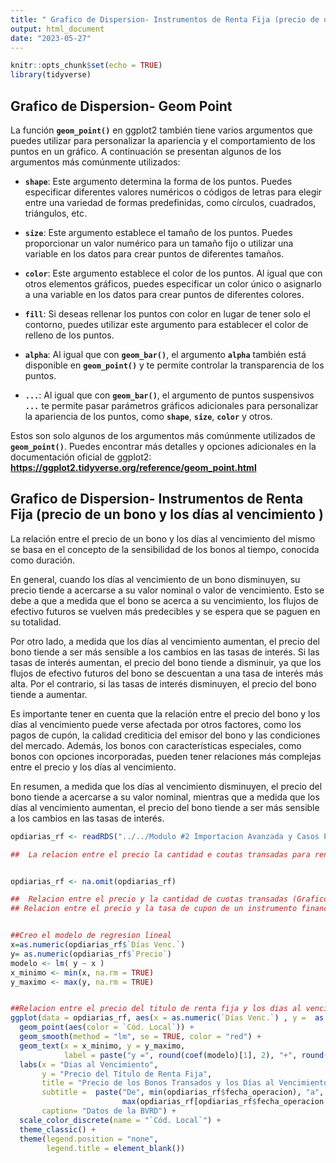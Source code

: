 ```yaml
---
title: " Grafico de Dispersion- Instrumentos de Renta Fija (precio de un bono y los días al vencimiento )"
output: html_document
date: "2023-05-27"
---
```


```r
knitr::opts_chunk$set(echo = TRUE)
library(tidyverse)
```

## Grafico de Dispersion- Geom Point

La función **`geom_point()`** en ggplot2 también tiene varios argumentos que puedes utilizar para personalizar la apariencia y el comportamiento de los puntos en un gráfico. A continuación se presentan algunos de los argumentos más comúnmente utilizados:

-   **`shape`**: Este argumento determina la forma de los puntos. Puedes especificar diferentes valores numéricos o códigos de letras para elegir entre una variedad de formas predefinidas, como círculos, cuadrados, triángulos, etc.

-   **`size`**: Este argumento establece el tamaño de los puntos. Puedes proporcionar un valor numérico para un tamaño fijo o utilizar una variable en los datos para crear puntos de diferentes tamaños.

-   **`color`**: Este argumento establece el color de los puntos. Al igual que con otros elementos gráficos, puedes especificar un color único o asignarlo a una variable en los datos para crear puntos de diferentes colores.

-   **`fill`**: Si deseas rellenar los puntos con color en lugar de tener solo el contorno, puedes utilizar este argumento para establecer el color de relleno de los puntos.

-   **`alpha`**: Al igual que con **`geom_bar()`**, el argumento **`alpha`** también está disponible en **`geom_point()`** y te permite controlar la transparencia de los puntos.

-   **`...`**: Al igual que con **`geom_bar()`**, el argumento de puntos suspensivos **`...`** te permite pasar parámetros gráficos adicionales para personalizar la apariencia de los puntos, como **`shape`**, **`size`**, **`color`** y otros.

Estos son solo algunos de los argumentos más comúnmente utilizados de **`geom_point()`**. Puedes encontrar más detalles y opciones adicionales en la documentación oficial de ggplot2: [**https://ggplot2.tidyverse.org/reference/geom_point.html**](https://ggplot2.tidyverse.org/reference/geom_point.html)

## Grafico de Dispersion- Instrumentos de Renta Fija (precio de un bono y los días al vencimiento )

La relación entre el precio de un bono y los días al vencimiento del mismo se basa en el concepto de la sensibilidad de los bonos al tiempo, conocida como duración.

En general, cuando los días al vencimiento de un bono disminuyen, su precio tiende a acercarse a su valor nominal o valor de vencimiento. Esto se debe a que a medida que el bono se acerca a su vencimiento, los flujos de efectivo futuros se vuelven más predecibles y se espera que se paguen en su totalidad.

Por otro lado, a medida que los días al vencimiento aumentan, el precio del bono tiende a ser más sensible a los cambios en las tasas de interés. Si las tasas de interés aumentan, el precio del bono tiende a disminuir, ya que los flujos de efectivo futuros del bono se descuentan a una tasa de interés más alta. Por el contrario, si las tasas de interés disminuyen, el precio del bono tiende a aumentar.

Es importante tener en cuenta que la relación entre el precio del bono y los días al vencimiento puede verse afectada por otros factores, como los pagos de cupón, la calidad crediticia del emisor del bono y las condiciones del mercado. Además, los bonos con características especiales, como bonos con opciones incorporadas, pueden tener relaciones más complejas entre el precio y los días al vencimiento.

En resumen, a medida que los días al vencimiento disminuyen, el precio del bono tiende a acercarse a su valor nominal, mientras que a medida que los días al vencimiento aumentan, el precio del bono tiende a ser más sensible a los cambios en las tasas de interés.

```r
opdiarias_rf <- readRDS("../../Modulo #2 Importacion Avanzada y Casos Practicos/Semana 4- Casos Practicos/data/operaciones_diarias_rf.rds")

##  La relacion entre el precio la cantidad e coutas transadas para renta variable 


opdiarias_rf <- na.omit(opdiarias_rf)

##  Relacion entre el precio y la cantidad de cuotas transadas (Grafico de dispersion)
## Relacion entre el precio y la tasa de cupon de un instrumento financiero


##Creo el modelo de regresion lineal 
x=as.numeric(opdiarias_rf$`Días Venc.`)
y= as.numeric(opdiarias_rf$`Precio`)
modelo <- lm( y ~ x )
x_minimo <- min(x, na.rm = TRUE)
y_maximo <- max(y, na.rm = TRUE)


##Relacion entre el precio del titulo de renta fija y los dias al vencimiento
ggplot(data = opdiarias_rf, aes(x = as.numeric(`Días Venc.`) , y =  as.numeric(`Precio`))) +
  geom_point(aes(color = `Cód. Local`)) +
  geom_smooth(method = "lm", se = TRUE, color = "red") + 
  geom_text(x = x_minimo, y = y_maximo, 
            label = paste("y =", round(coef(modelo)[1], 2), "+", round(coef(modelo)[2], 4), "* x"), hjust = 0, vjust = 1) + 
  labs(x = "Dias al Vencimiento",
       y = "Precio del Título de Renta Fija",
       title = "Precio de los Bonos Transados y los Días al Vencimiento", 
       subtitle =  paste("De", min(opdiarias_rf$fecha_operacion), "a",
                         max(opdiarias_rf[opdiarias_rf$fecha_operacion < as.Date("2023-05-22"),]$fecha_operacion)), 
       caption= "Datos de la BVRD") + 
  scale_color_discrete(name = "`Cód. Local`") +
  theme_classic() + 
  theme(legend.position = "none",
        legend.title = element_blank())

```
